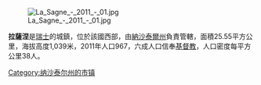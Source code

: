 [[Image:La_Sagne_-_2011_-_01.jpg|right]]

'''拉薩涅'''是[[瑞士|瑞士]]的城鎮，位於該國西部，由[[納沙泰爾州|納沙泰爾州]]負責管轄，面積25.55平方公里，海拔高度1,039米，2011年人口967，六成人口信奉[[基督教|基督教]]，人口密度每平方公里38人。

{{Authority control}}
{{Switzerland-geo-stub}}
[[Category:纳沙泰尔州的市镇|Category:纳沙泰尔州的市镇]]